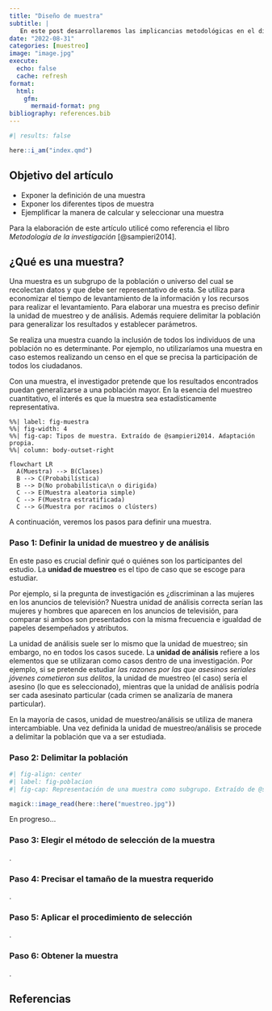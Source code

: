 ```yaml
---
title: "Diseño de muestra"
subtitle: |
   En este post desarrollaremos las implicancias metodológicas en el diseño de una muestra.
date: "2022-08-31"
categories: [muestreo]
image: "image.jpg"
execute:
  echo: false
  cache: refresh
format:
  html:
    gfm:
      mermaid-format: png
bibliography: references.bib
---
```


```r
#| results: false

here::i_am("index.qmd")
```

::: {.callout-note collapse="false" appearance="default" icon="true"}
## Objetivo del artículo

-   Exponer la definición de una muestra
-   Exponer los diferentes tipos de muestra
-   Ejemplificar la manera de calcular y seleccionar una muestra
:::

Para la elaboración de este artículo utilicé como referencia el libro _Metodología de la investigación_ [@sampieri2014].

## ¿Qué es una muestra?

Una muestra es un subgrupo de la población o universo del cual se recolectan datos y que debe ser representativo de esta. Se utiliza para economizar el tiempo de levantamiento de la información y los recursos para realizar el levantamiento. Para elaborar una muestra es preciso definir la unidad de muestreo y de análisis. Además requiere delimitar la población para generalizar los resultados y establecer parámetros.

Se realiza una muestra cuando la inclusión de todos los individuos de una población no es determinante. Por ejemplo, no utilizaríamos una muestra en caso estemos realizando un censo en el que se precisa la participación de todos los ciudadanos.

Con una muestra, el investigador pretende que los resultados encontrados puedan generalizarse a una población mayor. En la esencia del muestreo cuantitativo, el interés es que la muestra sea estadísticamente representativa.


```mermaid
%%| label: fig-muestra
%%| fig-width: 4
%%| fig-cap: Tipos de muestra. Extraído de @sampieri2014. Adaptación propia.
%%| column: body-outset-right

flowchart LR
  A(Muestra) --> B(Clases)
  B --> C(Probabilística)
  B --> D(No probabilística\n o dirigida)
  C --> E(Muestra aleatoria simple)
  C --> F(Muestra estratificada)
  C --> G(Muestra por racimos o clústers)
```

A continuación, veremos los pasos para definir una muestra.

### Paso 1: Definir la unidad de muestreo y de análisis

En este paso es crucial definir qué o quiénes son los participantes del estudio. La **unidad de muestreo** es el tipo de caso que se escoge para estudiar.

Por ejemplo, si la pregunta de investigación es ¿discriminan a las mujeres en los anuncios de televisión? Nuestra unidad de análisis correcta serían las mujeres y hombres que aparecen en los anuncios de televisión, para comparar si ambos son presentados con la misma frecuencia e igualdad de papeles desempeñados y atributos.

La unidad de análisis suele ser lo mismo que la unidad de muestreo; sin embargo, no en todos los casos sucede. La **unidad de análisis** refiere a los elementos que se utilizaran como casos dentro de una investigación. Por ejemplo, si se pretende estudiar _las razones por las que asesinos seriales jóvenes cometieron sus delitos_, la unidad de muestreo (el caso) sería el asesino (lo que es seleccionado), mientras que la unidad de análisis podría ser cada asesinato particular (cada crimen se analizaría de manera particular).

En la mayoría de casos, unidad de muestreo/análisis se utiliza de manera intercambiable. Una vez definida la unidad de muestreo/análisis se procede a delimitar la población que va a ser estudiada.

### Paso 2: Delimitar la población



```r
#| fig-align: center
#| label: fig-poblacion
#| fig-cap: Representación de una muestra como subgrupo. Extraído de @sampieri2014.

magick::image_read(here::here("muestreo.jpg"))

```

En progreso...

### Paso 3: Elegir el método de selección de la muestra

.

### Paso 4: Precisar el tamaño de la muestra requerido

.

### Paso 5: Aplicar el procedimiento de selección

.

### Paso 6: Obtener la muestra

.

## Referencias

::: {#refs}
:::

<!-- NOTE By default TODOr looks for the following notes: FIXME, TODO, CHANGED, IDEA, HACK, NOTE, REVIEW, BUG, QUESTION, COMBAK, TEMP. -->
